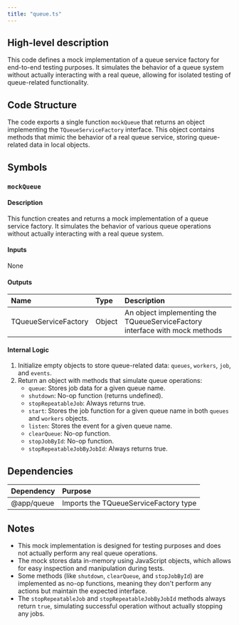 ```yaml
---
title: "queue.ts"
---
```


## High-level description
This code defines a mock implementation of a queue service factory for end-to-end testing purposes. It simulates the behavior of a queue system without actually interacting with a real queue, allowing for isolated testing of queue-related functionality.

## Code Structure
The code exports a single function `mockQueue` that returns an object implementing the `TQueueServiceFactory` interface. This object contains methods that mimic the behavior of a real queue service, storing queue-related data in local objects.

## Symbols

### `mockQueue`
#### Description
This function creates and returns a mock implementation of a queue service factory. It simulates the behavior of various queue operations without actually interacting with a real queue system.

#### Inputs
None

#### Outputs
| Name | Type | Description |
|:-----|:-----|:------------|
| TQueueServiceFactory | Object | An object implementing the TQueueServiceFactory interface with mock methods |

#### Internal Logic
1. Initialize empty objects to store queue-related data: `queues`, `workers`, `job`, and `events`.
2. Return an object with methods that simulate queue operations:
   - `queue`: Stores job data for a given queue name.
   - `shutdown`: No-op function (returns undefined).
   - `stopRepeatableJob`: Always returns true.
   - `start`: Stores the job function for a given queue name in both `queues` and `workers` objects.
   - `listen`: Stores the event for a given queue name.
   - `clearQueue`: No-op function.
   - `stopJobById`: No-op function.
   - `stopRepeatableJobByJobId`: Always returns true.

## Dependencies
| Dependency | Purpose |
|:-----------|:--------|
| @app/queue | Imports the TQueueServiceFactory type |

## Notes
- This mock implementation is designed for testing purposes and does not actually perform any real queue operations.
- The mock stores data in-memory using JavaScript objects, which allows for easy inspection and manipulation during tests.
- Some methods (like `shutdown`, `clearQueue`, and `stopJobById`) are implemented as no-op functions, meaning they don't perform any actions but maintain the expected interface.
- The `stopRepeatableJob` and `stopRepeatableJobByJobId` methods always return `true`, simulating successful operation without actually stopping any jobs.